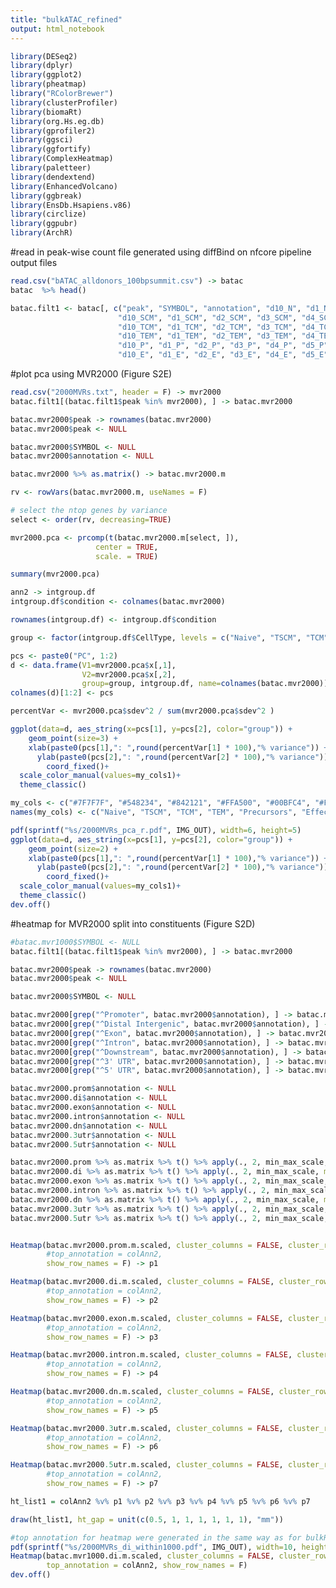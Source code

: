 ```yaml
---
title: "bulkATAC_refined"
output: html_notebook
---
```



```r
library(DESeq2)
library(dplyr)
library(ggplot2)
library(pheatmap)
library("RColorBrewer")
library(clusterProfiler)
library(biomaRt)
library(org.Hs.eg.db)
library(gprofiler2)
library(ggsci)
library(ggfortify)
library(ComplexHeatmap)
library(paletteer)
library(dendextend)
library(EnhancedVolcano)
library(ggbreak)
library(EnsDb.Hsapiens.v86)
library(circlize)
library(ggpubr)
library(ArchR)
```

#read in peak-wise count file generated using diffBind on nfcore pipeline output files
```r
read.csv("bATAC_alldonors_100bpsummit.csv") -> batac
batac  %>% head()
```

```r
batac.filt1 <- batac[, c("peak", "SYMBOL", "annotation", "d10_N", "d1_N", "d2_N", "d3_N", "d4_N", "d5_N", "d6_N", "d7_N", "d8_N", "d9_N",
                        "d10_SCM", "d1_SCM", "d2_SCM", "d3_SCM", "d4_SCM", "d5_SCM", "d6_SCM", "d7_SCM", "d8_SCM", "d9_SCM",
                        "d10_TCM", "d1_TCM", "d2_TCM", "d3_TCM", "d4_TCM", "d5_TCM", "d6_TCM", "d7_TCM", "d8_TCM", "d9_TCM",
                        "d10_TEM", "d1_TEM", "d2_TEM", "d3_TEM", "d4_TEM", "d5_TEM", "d6_TEM", "d7_TEM", "d8_TEM", "d9_TEM",
                        "d10_P", "d1_P", "d2_P", "d3_P", "d4_P", "d5_P", "d6_P", "d7_P", "d8_P", "d9_P",
                        "d10_E", "d1_E", "d2_E", "d3_E", "d4_E", "d5_E", "d6_E", "d7_E", "d8_E", "d9_E")]
```

#plot pca using MVR2000 (Figure S2E)
```r
read.csv("2000MVRs.txt", header = F) -> mvr2000
batac.filt1[(batac.filt1$peak %in% mvr2000), ] -> batac.mvr2000

batac.mvr2000$peak -> rownames(batac.mvr2000)
batac.mvr2000$peak <- NULL

batac.mvr2000$SYMBOL <- NULL
batac.mvr2000$annotation <- NULL

batac.mvr2000 %>% as.matrix() -> batac.mvr2000.m
```

```r
rv <- rowVars(batac.mvr2000.m, useNames = F)

# select the ntop genes by variance
select <- order(rv, decreasing=TRUE)

mvr2000.pca <- prcomp(t(batac.mvr2000.m[select, ]), 
                   center = TRUE, 
                   scale. = TRUE)

summary(mvr2000.pca)
```

```r
ann2 -> intgroup.df
intgroup.df$condition <- colnames(batac.mvr2000)

rownames(intgroup.df) <- intgroup.df$condition
```

```r
group <- factor(intgroup.df$CellType, levels = c("Naive", "TSCM", "TCM", "TEM", "Precursors", "Effectors"))
```

```r
pcs <- paste0("PC", 1:2)
d <- data.frame(V1=mvr2000.pca$x[,1],
                V2=mvr2000.pca$x[,2],
                group=group, intgroup.df, name=colnames(batac.mvr2000))
colnames(d)[1:2] <- pcs

percentVar <- mvr2000.pca$sdev^2 / sum(mvr2000.pca$sdev^2 )
```

```r
ggplot(data=d, aes_string(x=pcs[1], y=pcs[2], color="group")) +
    geom_point(size=3) + 
    xlab(paste0(pcs[1],": ",round(percentVar[1] * 100),"% variance")) +
      ylab(paste0(pcs[2],": ",round(percentVar[2] * 100),"% variance")) +
        coord_fixed()+
  scale_color_manual(values=my_cols1)+
  theme_classic()
```

```r
my_cols <- c("#7F7F7F", "#548234", "#842121", "#FFA500", "#00BFC4", "#F8766D")
names(my_cols) <- c("Naive", "TSCM", "TCM", "TEM", "Precursors", "Effectors")

pdf(sprintf("%s/2000MVRs_pca_r.pdf", IMG_OUT), width=6, height=5)
ggplot(data=d, aes_string(x=pcs[1], y=pcs[2], color="group")) +
    geom_point(size=2) + 
    xlab(paste0(pcs[1],": ",round(percentVar[1] * 100),"% variance")) +
      ylab(paste0(pcs[2],": ",round(percentVar[2] * 100),"% variance")) +
        coord_fixed()+
  scale_color_manual(values=my_cols1)+
  theme_classic()
dev.off()
```

#heatmap for MVR2000 split into constituents (Figure S2D)
```r
#batac.mvr1000$SYMBOL <- NULL
batac.filt1[(batac.filt1$peak %in% mvr2000), ] -> batac.mvr2000

batac.mvr2000$peak -> rownames(batac.mvr2000)
batac.mvr2000$peak <- NULL

batac.mvr2000$SYMBOL <- NULL

batac.mvr2000[grep("^Promoter", batac.mvr2000$annotation), ] -> batac.mvr2000.prom
batac.mvr2000[grep("^Distal Intergenic", batac.mvr2000$annotation), ] -> batac.mvr2000.di
batac.mvr2000[grep("^Exon", batac.mvr2000$annotation), ] -> batac.mvr2000.exon
batac.mvr2000[grep("^Intron", batac.mvr2000$annotation), ] -> batac.mvr2000.intron
batac.mvr2000[grep("^Downstream", batac.mvr2000$annotation), ] -> batac.mvr2000.dn
batac.mvr2000[grep("^3' UTR", batac.mvr2000$annotation), ] -> batac.mvr2000.3utr
batac.mvr2000[grep("^5' UTR", batac.mvr2000$annotation), ] -> batac.mvr2000.5utr

batac.mvr2000.prom$annotation <- NULL
batac.mvr2000.di$annotation <- NULL
batac.mvr2000.exon$annotation <- NULL
batac.mvr2000.intron$annotation <- NULL
batac.mvr2000.dn$annotation <- NULL
batac.mvr2000.3utr$annotation <- NULL
batac.mvr2000.5utr$annotation <- NULL

batac.mvr2000.prom %>% as.matrix %>% t() %>% apply(., 2, min_max_scale, min_val = -2, max_val = 2) %>% t() -> batac.mvr2000.prom.m.scaled
batac.mvr2000.di %>% as.matrix %>% t() %>% apply(., 2, min_max_scale, min_val = -2, max_val = 2) %>% t() -> batac.mvr2000.di.m.scaled
batac.mvr2000.exon %>% as.matrix %>% t() %>% apply(., 2, min_max_scale, min_val = -2, max_val = 2) %>% t() -> batac.mvr2000.exon.m.scaled
batac.mvr2000.intron %>% as.matrix %>% t() %>% apply(., 2, min_max_scale, min_val = -2, max_val = 2) %>% t() -> batac.mvr2000.intron.m.scaled
batac.mvr2000.dn %>% as.matrix %>% t() %>% apply(., 2, min_max_scale, min_val = -2, max_val = 2) %>% t() -> batac.mvr2000.dn.m.scaled
batac.mvr2000.3utr %>% as.matrix %>% t() %>% apply(., 2, min_max_scale, min_val = -2, max_val = 2) %>% t() -> batac.mvr2000.3utr.m.scaled
batac.mvr2000.5utr %>% as.matrix %>% t() %>% apply(., 2, min_max_scale, min_val = -2, max_val = 2) %>% t() -> batac.mvr2000.5utr.m.scaled


Heatmap(batac.mvr2000.prom.m.scaled, cluster_columns = FALSE, cluster_rows = T, col = paletteContinuous(set = "solarExtra", n=256, reverse = FALSE), row_names_gp = gpar(fontsize = 6), column_names_gp = gpar(fontsize = 6),
        #top_annotation = colAnn2, 
        show_row_names = F) -> p1

Heatmap(batac.mvr2000.di.m.scaled, cluster_columns = FALSE, cluster_rows = T, col = paletteContinuous(set = "solarExtra", n=256, reverse = FALSE), row_names_gp = gpar(fontsize = 6), column_names_gp = gpar(fontsize = 6),
        #top_annotation = colAnn2, 
        show_row_names = F) -> p2

Heatmap(batac.mvr2000.exon.m.scaled, cluster_columns = FALSE, cluster_rows = T, col = paletteContinuous(set = "solarExtra", n=256, reverse = FALSE), row_names_gp = gpar(fontsize = 6), column_names_gp = gpar(fontsize = 6),
        #top_annotation = colAnn2, 
        show_row_names = F) -> p3

Heatmap(batac.mvr2000.intron.m.scaled, cluster_columns = FALSE, cluster_rows = T, col = paletteContinuous(set = "solarExtra", n=256, reverse = FALSE), row_names_gp = gpar(fontsize = 6), column_names_gp = gpar(fontsize = 6),
        #top_annotation = colAnn2, 
        show_row_names = F) -> p4

Heatmap(batac.mvr2000.dn.m.scaled, cluster_columns = FALSE, cluster_rows = T, col = paletteContinuous(set = "solarExtra", n=256, reverse = FALSE), row_names_gp = gpar(fontsize = 6), column_names_gp = gpar(fontsize = 6),
        #top_annotation = colAnn2, 
        show_row_names = F) -> p5

Heatmap(batac.mvr2000.3utr.m.scaled, cluster_columns = FALSE, cluster_rows = T, col = paletteContinuous(set = "solarExtra", n=256, reverse = FALSE), row_names_gp = gpar(fontsize = 6), column_names_gp = gpar(fontsize = 6),
        #top_annotation = colAnn2, 
        show_row_names = F) -> p6

Heatmap(batac.mvr2000.5utr.m.scaled, cluster_columns = FALSE, cluster_rows = T, col = paletteContinuous(set = "solarExtra", n=256, reverse = FALSE), row_names_gp = gpar(fontsize = 6), column_names_gp = gpar(fontsize = 6),
        #top_annotation = colAnn2, 
        show_row_names = F) -> p7

ht_list1 = colAnn2 %v% p1 %v% p2 %v% p3 %v% p4 %v% p5 %v% p6 %v% p7

draw(ht_list1, ht_gap = unit(c(0.5, 1, 1, 1, 1, 1, 1), "mm"))
```

```r
#top annotation for heatmap were generated in the same way as for bulkRNA
pdf(sprintf("%s/2000MVRs_di_within1000.pdf", IMG_OUT), width=10, height=8)
Heatmap(batac.mvr1000.di.m.scaled, cluster_columns = FALSE, cluster_rows = T, col = col_fun_peaks, row_names_gp = gpar(fontsize = 6), column_names_gp = gpar(fontsize = 6),
        top_annotation = colAnn2, show_row_names = F)
dev.off()
```

